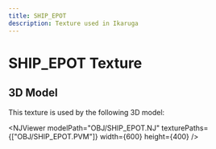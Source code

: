 ```yaml
---
title: SHIP_EPOT
description: Texture used in Ikaruga
---
```



# SHIP_EPOT Texture

<PVMViewer
  client:load
  filePath="OBJ/SHIP_EPOT.PVM"
/>


## 3D Model

This texture is used by the following 3D model:

<NJViewer 
  modelPath="OBJ/SHIP_EPOT.NJ" 
  texturePaths={["OBJ/SHIP_EPOT.PVM"]}
  width={600}
  height={400}
/>

